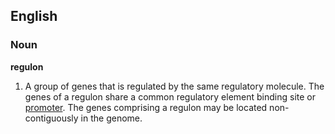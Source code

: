 ==English==
===Noun===
'''regulon'''
# A group of genes that is regulated by the same regulatory molecule. The genes of a regulon share a common regulatory element binding site or [[promoter]]. The genes comprising a regulon may be located non-contiguously in the genome.
{{wikipedia}}